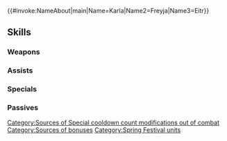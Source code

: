 {{#invoke:NameAbout|main|Name=Karla|Name2=Freyja|Name3=Eitr}}{{HeroPage Tabs}}
{{Hero Infobox
|Name=Karla
|Title=Spring Reveries
|WeaponType=Green Axe
|MoveType=Cavalry
|secondPerson=Freyja
|Origin=Fire Emblem: The Blazing Blade,Fire Emblem Heroes
|Gender=FF
|harmonized=Grants Special cooldown count-2 to unit and allies from the same titles as unit. Grants Atk+6 and【Resonance: Blades】to unit and allies from the same titles as unit for 1 turn.<br><br>【Resonance: Blades】<br>Grants Atk/Spd+4 during combat for 1 turn.
|actorEN=Allegra Clark,Stephanie Southerland
|actorJP=諏訪彩花,林原めぐみ
|artist=cuboon
|additionDate=March 6, 2023
|releaseDate=March 7, 2023
|entry=0;6
|cv1=6
|cv2=1100200
|TagID=双界カアラ
|InternalID=923
|Properties=special,harmonized,hat
|description=Karla the swordmaster joined by Freyja, Lady of Nightmare. What could bring these two together at the spring festival? They appear in Fire Emblem: The Blazing Blade / Heroes.
}}
{{Stats Page
|Lv1HP=18|Lv1ATK=15|Lv1SPD=8|Lv1DEF=5|Lv1RES=5
|GRHP=50|GRATK=70|GRSPD=90|GRDEF=45|GRRES=40
}}
==Skills==
===Weapons===
{{Weapons Table
|weapon1=Iron Axe
|weapon1Default=1
|weapon1Unlock=1
|weapon2=Steel Axe
|weapon2Default=2
|weapon2Unlock=2
|weapon3=Silver Axe
|weapon3Default=4
|weapon3Unlock=3
|weapon4=Sisterly War Axe
|weapon4Default=5
|weapon4Unlock=5
}}
===Assists===
{{Assists Table}}
===Specials===
{{Specials Table
|special1=Dragon Gaze
|special1Default=4
|special1Unlock=3
|special2=Draconic Aura
|special2Unlock=4
}}
===Passives===
{{Passives Table
|passiveA1=Atk/Spd Clash 1
|passiveA2=Atk/Spd Clash 2
|passiveA3=Atk/Spd Clash 3
|passiveA4=Atk/Spd Clash 4
|passiveA1Unlock=2
|passiveA2Unlock=3
|passiveA3Unlock=4
|passiveA4Unlock=5
|passiveB1=Flow N Trace 1
|passiveB2=Flow N Trace 2
|passiveB3=Flow N Trace 3
|passiveB1Unlock=1
|passiveB2Unlock=2
|passiveB3Unlock=4
|passiveC1=Spd Smoke 1
|passiveC2=Spd Smoke 2
|passiveC3=Spd Smoke 3
|passiveC4=Spd Smoke 4
|passiveC1Unlock=2
|passiveC2Unlock=3
|passiveC3Unlock=4
|passiveC4Unlock=5
}}
{{Heroes Navbox}}[[Category:Sources of Special cooldown count modifications out of combat]][[Category:Sources of bonuses]]
[[Category:Spring Festival units]]